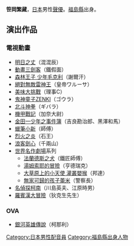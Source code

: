 {{noteTA|G1=Anime}}
{{Japanese|japanese=笹岡 繁蔵|kana=ささおか しげぞう|romaji=Sasaoka Shigezou}}
'''笹岡繁藏'''{{BD|1948年|5月5日|1998年|8月31日|catIdx=Sasaoka Shigezou}}，[[日本|日本]]男性[[聲優|聲優]]。[[福島縣|福島縣]]出身。

==演出作品==
===電視動畫===
*[[明日之丈|明日之丈]]（混混辰）
*[[動畫三劍客|動畫三劍客]]（鐵假面）
*[[森林王子_少年毛克利|森林王子 少年毛克利]]（謝爾汗）
*[[絕對無敵雷神王|絕對無敵雷神王]]（皇帝ワルーサ）
*[[美味大挑戰|美味大挑戰]]（理事C）
*[[鬼神童子ZENKI|鬼神童子ZENKI]]（ゴウラ）
*[[北斗神拳|北斗神拳]]（ギバラ）
*[[機甲戰記|機甲戰記]]（加奈大尉）
*[[金田一少年之事件簿|金田一少年之事件簿]]（吉良勘治郎、黑澤和馬）
*[[蠟筆小新|蠟筆小新]]（師傅）
*[[烈火之炎|烈火之炎]]（石王）
*[[浪客劍心|浪客劍心]]（千兩山）
*[[世界名作劇場|世界名作劇場]]系列
**[[法蘭德斯之犬|法蘭德斯之犬]]（鐵匠師傅）
**[[湯姆索耶的冒險|湯姆索耶的冒險]]（亨德瑞克）
**[[大草原上的小天使_灌叢嬰猴|大草原上的小天使 灌叢嬰猴]]（邦達）
**[[無家可歸的孩子蕾米|無家可歸的孩子蕾米]]（警察長）
*[[名偵探柯南|名偵探柯南]]（川島英夫、江原時男）
*[[羅賓漢大冒險|羅賓漢大冒險]]（狄克生先生）

===OVA===
*[[銀河英雄傳說|銀河英雄傳說]]（柯那利）

{{DEFAULTSORT:Sasaoka Shigezou}}
[[Category:日本男性配音員|Category:日本男性配音員]]
[[Category:福島縣出身人物|Category:福島縣出身人物]]
{{voice-actor-stub}}